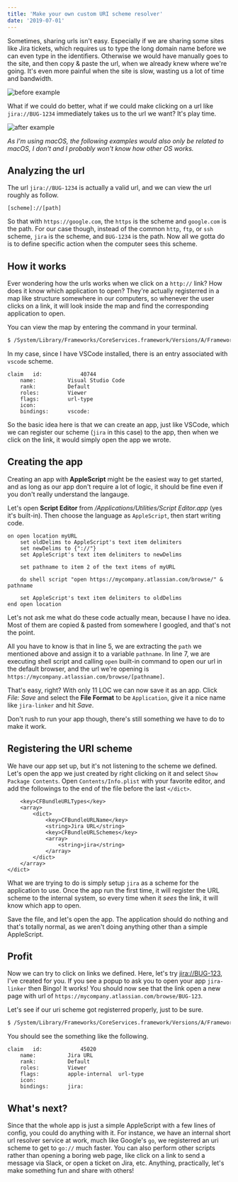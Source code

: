 ```yaml
---
title: 'Make your own custom URI scheme resolver'
date: '2019-07-01'
---
```


Sometimes, sharing urls isn't easy. Especially if we are sharing some sites like Jira tickets, which requires us to type the long domain name before we can even type in the identifiers. Otherwise we would have manually goes to the site, and then copy & paste the url, when we already knew where we're going. It's even more painful when the site is slow, wasting us a lot of time and bandwidth.

![before example](./before-example.png)

What if we could do better, what if we could make clicking on a url like `jira://BUG-1234` immediately takes us to the url we want? It's play time.

![after example](./after-example.png)

_As I'm using macOS, the following examples would also only be related to macOS, I don't and I probably won't know how other OS works._

## Analyzing the url

The url `jira://BUG-1234` is actually a valid url, and we can view the url roughly as follow.

```
[scheme]://[path]
```

So that with `https://google.com`, the `https` is the scheme and `google.com` is the path. For our case though, instead of the common `http`, `ftp`, or `ssh` scheme, `jira` is the scheme, and `BUG-1234` is the path. Now all we gotta do is to define specific action when the computer sees this scheme.

## How it works

Ever wondering how the urls works when we click on a `http://` link? How does it know which application to open? They're actually registerred in a map like structure somewhere in our computers, so whenever the user clicks on a link, it will look inside the map and find the corresponding application to open.

You can view the map by entering the command in your terminal.

```sh
$ /System/Library/Frameworks/CoreServices.framework/Versions/A/Frameworks/LaunchServices.framework/Versions/A/Support/lsregister -dump | grep -B6 "bindings:.*:"
```

In my case, since I have VSCode installed, there is an entry associated with `vscode` scheme.

```
claim	id:            40744
	name:          Visual Studio Code
	rank:          Default
	roles:         Viewer
	flags:         url-type
	icon:
	bindings:      vscode:
```

So the basic idea here is that we can create an app, just like VSCode, which we can register our scheme (`jira` in this case) to the app, then when we click on the link, it would simply open the app we wrote.

## Creating the app

Creating an app with **AppleScript** might be the easiest way to get started, and as long as our app don't require a lot of logic, it should be fine even if you don't really understand the langauge.

Let's open **Script Editor** from _/Applications/Utilities/Script Editor.app_ (yes it's built-in). Then choose the language as `AppleScript`, then start writing code.

```AppleScript {5,7}
on open location myURL
    set oldDelims to AppleScript's text item delimiters
    set newDelims to {"://"}
    set AppleScript's text item delimiters to newDelims

    set pathname to item 2 of the text items of myURL

    do shell script "open https://mycompany.atlassian.com/browse/" & pathname

    set AppleScript's text item delimiters to oldDelims
end open location
```

Let's not ask me what do these code actually mean, because I have no idea. Most of them are copied & pasted from somewhere I googled, and that's not the point.

All you have to know is that in line 5, we are extracting the `path` we mentioned above and assign it to a variable `pathname`. In line 7, we are executing shell script and calling `open` built-in command to open our url in the default browser, and the url we're opening is `https://mycompany.atlassian.com/browse/[pathname]`.

That's easy, right? With only 11 LOC we can now save it as an app. Click _File: Save_ and select the **File Format** to be `Application`, give it a nice name like `jira-linker` and hit _Save_.

Don't rush to run your app though, there's still something we have to do to make it work.

## Registering the URI scheme

We have our app set up, but it's not listening to the scheme we defined. Let's open the app we just created by right clicking on it and select `Show Package Contents`. Open `Contents/Info.plist` with your favorite editor, and add the followings to the end of the file before the last `</dict>`.

```plist
	<key>CFBundleURLTypes</key>
	<array>
		<dict>
			<key>CFBundleURLName</key>
			<string>Jira URL</string>
			<key>CFBundleURLSchemes</key>
			<array>
				<string>jira</string>
			</array>
		</dict>
	</array>
</dict>
```

What we are trying to do is simply setup `jira` as a scheme for the application to use. Once the app run the first time, it will register the URL scheme to the internal system, so every time when it _sees_ the link, it will know which app to open.

Save the file, and let's open the app. The application should do nothing and that's totally normal, as we aren't doing anything other than a simple AppleScript.

## Profit

Now we can try to click on links we defined. Here, let's try [jira://BUG-123](jira://BUG-123), I've created for you. If you see a popup to ask you to open your app `jira-linker` then Bingo! It works! You should now see that the link open a new page with url of `https://mycompany.atlassian.com/browse/BUG-123`.

Let's see if our uri scheme got registerred properly, just to be sure.

```sh
$ /System/Library/Frameworks/CoreServices.framework/Versions/A/Frameworks/LaunchServices.framework/Versions/A/Support/lsregister -dump | grep -B6 "bindings:.*jira:"
```

You should see the something like the following.

```
claim	id:            45020
	name:          Jira URL
	rank:          Default
	roles:         Viewer
	flags:         apple-internal  url-type
	icon:
	bindings:      jira:
```

## What's next?

Since that the whole app is just a simple AppleScript with a few lines of config, you could do anything with it. For instance, we have an internal short url resolver service at work, much like Google's `go`, we registerred an uri scheme to get to `go://` much faster. You can also perform other scripts rather than opening a boring web page, like click on a link to send a message via Slack, or open a ticket on Jira, etc. Anything, practically, let's make something fun and share with others!
